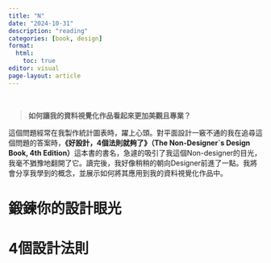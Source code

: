```yaml
---
title: "N"
date: "2024-10-31"
description: "reading"
categories: [book, design]
format: 
  html:
    toc: true
editor: visual
page-layout: article
---
```


<br>

> **如何讓我的資料視覺化作品看起來更加美觀且專業？**

這個問題經常在我製作統計圖表時，躍上心頭。對平面設計一竅不通的我在追尋這個問題的答案時，**《好設計，4個法則就夠了》（The Non-Designer\`s Design Book, 4th Edition）**這本書的書名，急遽的吸引了我這個Non-designer的目光，我毫不猶豫地翻開了它。讀完後，我好像稍稍的朝向Designer前進了一點。我將會分享我學到的概念，並展示如何將其應用到我的資料視覺化作品中。

# 鍛鍊你的設計眼光

# 4個設計法則
